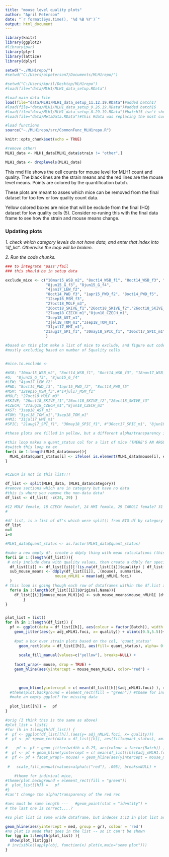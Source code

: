 ```yaml
---
title: "mouse level quality plots"
author: "April Peterson"
date: "`r format(Sys.time(), '%d %B %Y')`"
output: html_document
---
```



```r
library(knitr)
library(ggplot2)
#library(pwr)
library(plyr)
library(lattice)
library(dplyr)

setwd("~./MLH1repo/")
#setwd("C:/Users/alpeterson7/Documents/MLH1repo/")

#setwd("C:/Users/April/Desktop/MLH1repo")
#load(file="data/MLH1/MLH1_data_setup.RData")

#load main data file
load(file="data/MLH1/MLH1_data_setup_11.12.19.RData")#added batch17
#load(file="data/MLH1/MLH1_data_setup_9.26.19.RData")#added batch16
#load(file="data/MLH1/MLH1_data_setup_8.29.19.RData")#batch15 isn't showing up
#load(file="data/MetaData.RData")#this Rdata was replacing the most current batch.. agg!

#load functions
source("~./MLH1repo/src/CommonFunc_MLH1repo.R")

knitr::opts_chunk$set(echo = TRUE)

#remove other!
MLH1_data <- MLH1_data[MLH1_data$strain != "other",]

MLH1_data <- droplevels(MLH1_data)
```


This rmd file shows the cell counts for mouse level for MLH1 count and quality. The black lines are the strain means and the red lines are the mouse level means. Points are colored by the quantification batch.

These plots are meant to asses which mice can be removed from the final dataset for too few or low quality count data.

Yellow colored boxes are mice that will be exclude from the final (HQ) dataset for low quality cells (5). Consider re-runing this with the final data frame to see how the strain and mouse means change.


### Updating plots

*1. check which category levels do not have data, and enter that index into 'df_list'. Otherwise the loop will be broken.*

*2. Run the code chunks.*



```r
### to integrate 'pass'/fail
### this should be in setup data

exclude_mice <- c("10mar15_WSB_m2", "8oct14_WSB_f1", "8oct14_WSB_f3", "18nov17_WSB_f5",
                  "8jun15_G_f3", "8jun15_G_f4",
                  "4jan17_LEW_f2",
                  "8oct14_PWD_f3", "1apr15_PWD_f2", "8oct14_PWD_f5",
                  "12sep16_MSM_f3",
                  "27oct18_MOLF_m3",
                  "26oct18_SKIVE_f1","26oct18_SKIVE_f2","26oct18_SKIVE_f3",
                  "27aug18_CZECH_m1","8jun18_CZECH_m1",
                  "3sep18_AST_m1",
                  "3jel18_TOM_m1","3sep18_TOM_m1",
                  "31jul17_HMI_m1",
                 "21aug17_SPI_f1", "30may18_SPIC_f1", "30oct17_SPIC_m1", "8jun18_SPIC_m2"
                  )

#based on this plot make a list of mice to exclude, and figure out code to outline in red
#mostly excluding based on number of 5quality cells


#mice.to.exclude <- 

#WSB; "10mar15_WSB_m2", "8oct14_WSB_f1", "8oct14_WSB_f3", "18nov17_WSB_f5",
#G;  "8jun15_G_f3", "8jun15_G_f4"
#LEW; "4jan17_LEW_f2"
#PWD; "8oct14_PWD_f3", "1apr15_PWD_f2", "8oct14_PWD_f5"
#MSM; "12sep16_MSM_f3",#"14jul17_MSM_f1"
#MOLF; "27oct18_MOLF_m3"
#SKIVE; "26oct18_SKIVE_f1","26oct18_SKIVE_f2","26oct18_SKIVE_f3"
#CZECH; "27aug18_CZECH_m1","8jun18_CZECH_m1"
#AST: "3sep18_AST_m1"
#TOM; "3jel18_TOM_m1","3sep18_TOM_m1"
#HMI; "31jul17_HMI_m1"
#SPIC; "21aug17_SPI_f1", "30may18_SPIC_f1", #"30oct17_SPIC_m1", "8jun18_SPIC_m2", 

#these plots are filled in yellow, but a different alpha/transparency is being applied - I don't know why

#this loop makes a quant_status col for a list of mice (THERE'S AN ARGUMENT FOR Drawing a box around the mouse blocks )
#switch this loop to ex
for(i in 1:length(MLH1_data$mouse)){
  MLH1_data$quant_status[i] <- ifelse( is.element(MLH1_data$mouse[i], exclude_mice), "exclude", NA)
}


#CZECH is not in this list!!!

df_list <- split(MLH1_data, (MLH1_data$category))
#remove sections which are in category but have no data
#this is where you remove the non-data data!
df_list <- df_list[ -c(24, 29) ]

#12 MOLF female, 18 CZECH female?, 24 HMI female, 29 CAROLI female? 31 other
#

#df list, is a list of df's which were split() from BIG df by category
df_list 
o=0
i=0

#MLH1_data$quant_status <- as.factor(MLH1_data$quant_status)

#make a new empty df. create a ddply thing with mean calculations (this is like a list for matching up later)
for(i in 1:(length(df_list))){
 # only include data with quality values, then create a ddply for specific sub-df that calqs mean by each mouse
  df_list[[i]] <- df_list[[i]][!(is.na(df_list[[i]]$quality) | df_list[[i]]$quality==""), ]
  sub_mouse_means <- ddply(df_list[[i]], .(mouse), summarise,
                      mouse_nMLH1 = mean(adj_nMLH1.foci)
  )
# this loop is going though each row of dataframes within the df.list and assigning the mouse mean
  for(o in 1:length(df_list[[i]]$Original.Name)){
    df_list[[i]]$mouse_mean_MLH1[o] <- sub_mouse_means$mouse_nMLH1[ (df_list[[i]]$mouse[o] == sub_mouse_means$mouse) ]
        }
}


plot_list = list()
for (h in 1:length(df_list)) {
  pf <- ggplot(data = df_list[[h]], aes(colour = factor(Batch)), width = 0.25)+ 
    geom_jitter(aes(y= adj_nMLH1.foci, x= quality)) + xlim(c(0.5,5.5))+
  
    #put a box over strain plots based on the col, 'quant_status'
      geom_rect(data = df_list[[h]], aes(fill= quant_status), alpha= 0.045, xmin=-100, xmax=100, ymin=-100, ymax=100)+
  
      scale_fill_manual(values=c("yellow"), breaks=NULL) +   
        
    facet_wrap(~ mouse, drop = TRUE) + 
    geom_hline(aes(yintercept = mouse_mean_MLH1), color="red") +
  

  
      geom_hline(yintercept = c( mean(df_list[[h]]$adj_nMLH1.foci) ), color="black" )
  #theme(plot.background = element_rect(fill = "green")) #theme for indiviual mice, 
  #make an empty ggplot? for missing data
  
  plot_list[[h]] =   pf
}

#orig (I think this is the same as above)
#plot_list = list()
#for (h in 1:length(df_list)) {
#  pf <- ggplot(df_list[[h]],(aes(y= adj_nMLH1.foci, x= quality)))
#  pf <- pf +geom_rect(data = df_list[[h]], aes(fill=quant_status), xmin=-100, xmax=100, ymin=-100, ymax=100, alpha=0.005)

#    pf <- pf + geom_jitter(width = 0.25, aes(colour = factor(Batch)) )
#  pf <- pf + geom_hline(yintercept = c( mean(df_list[[h]]$adj_nMLH1.foci) ), color="black" )
#  pf <- pf + facet_wrap(~ mouse) + geom_hline(aes(yintercept = mouse_mean_MLH1), color="red") + 
    
 #   scale_fill_manual(values=alpha(c("red"), .005), breaks=NULL) +

    #theme for indiviual mice, 
#theme(plot.background = element_rect(fill = "green"))
#  plot_list[[h]] =   pf
#}
#can't change the alpha/transparency of the red rec

#aes must be same length ---   #geom_point(stat = "identity") +
# the last one is correct....?

#so plot list is some wride dataframe, but indeces 1:12 in plot list are ggplots
```



```r
geom_hline(aes(yintercept = med, group = gr), colour = 'red')
#no plot is made that goes in the list -- so it can't be shown
for (gg in 1:length(plot_list) ){
  show(plot_list[gg])
 # invisible(lapply(obj, function(x) plot(x,main="some plot")))
}
```


